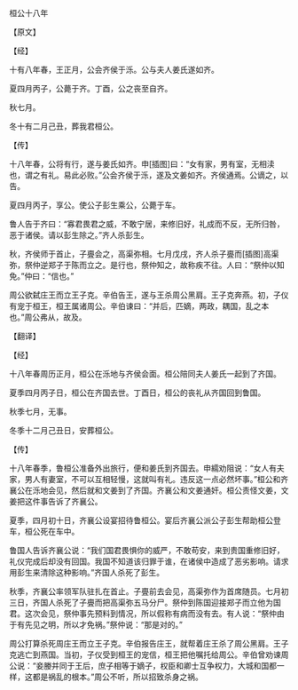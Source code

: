 

桓公十八年

【原文】

【经】

十有八年春，王正月，公会齐侯于泺。公与夫人姜氏遂如齐。

夏四月丙子，公薨于齐。丁酉，公之丧至自齐。

秋七月。

冬十有二月己丑，葬我君桓公。

【传】

十八年春，公将有行，遂与姜氏如齐。申[插图]曰：“女有家，男有室，无相渎也，谓之有礼。易此必败。”公会齐侯于泺，遂及文姜如齐。齐侯通焉。公谪之，以告。

夏四月丙子，享公。使公子彭生乘公，公薨于车。

鲁人告于齐曰：“寡君畏君之威，不敢宁居，来修旧好，礼成而不反，无所归咎，恶于诸侯。请以彭生除之。”齐人杀彭生。

秋，齐侯师于首止，子亹会之，高渠弥相。七月戊戌，齐人杀子亹而[插图]高渠弥，祭仲逆郑子于陈而立之。是行也，祭仲知之，故称疾不往。人曰：“祭仲以知免。”仲曰：“信也。”

周公欲弑庄王而立王子克。辛伯告王，遂与王杀周公黑肩。王子克奔燕。初，子仪有宠于桓王，桓王属诸周公。辛伯谏曰：“并后，匹嫡，两政，耦国，乱之本也。”周公弗从，故及。

【翻译】

【经】

十八年春周历正月，桓公在泺地与齐侯会面。桓公陪同夫人姜氏一起到了齐国。

夏季四月丙子日，桓公在齐国去世。丁酉日，桓公的丧礼从齐国回到鲁国。

秋季七月，无事。

冬季十二月己丑日，安葬桓公。

【传】

十八年春季，鲁桓公准备外出旅行，便和姜氏到齐国去。申繻劝阻说：“女人有夫家，男人有妻室，不可以互相轻慢，这就叫有礼。违反这一点必然坏事。”桓公和齐襄公在泺地会见，然后就和文姜到了齐国。齐襄公和文姜通奸。桓公责怪文姜，文姜把这件事告诉了齐襄公。

夏季，四月初十日，齐襄公设宴招待鲁桓公。宴后齐襄公派公子彭生帮助桓公登车，桓公死在车中。

鲁国人告诉齐襄公说：“我们国君畏惧你的威严，不敢苟安，来到贵国重修旧好，礼仪完成后却没有回国。我国不知道该归罪于谁，在诸侯中造成了恶劣影响。请求用彭生来清除这种影响。”齐国人杀死了彭生。

秋季，齐襄公率领军队驻扎在首止。子亹前去会见，高渠弥作为首席随员。七月初三日，齐国人杀死了子亹而把高渠弥五马分尸。祭仲到陈国迎接郑子而立他为国君。这次会见，祭仲事先预料到情况，所以假称有病而没有去。有人说：“祭仲由于有先见之明，所以才免祸。”祭仲说：“那是对的。”

周公打算杀死周庄王而立王子克。辛伯报告庄王，就帮着庄王杀了周公黑肩。王子克逃亡到燕国。当初，子仪受到桓王的宠信，桓王把他嘱托给周公。辛伯曾劝谏周公说：“妾媵并同于王后，庶子相等于嫡子，权臣和卿士互争权力，大城和国都一样，这都是祸乱的根本。”周公不听，所以招致杀身之祸。

